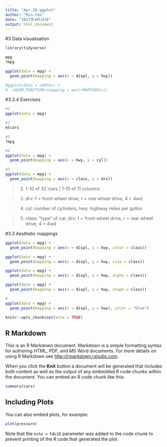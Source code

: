 ```yaml
---
title: "Apr-26-ggplot"
author: "Min-Yao"
date: "2017年4月25日"
output: html_document
---
```


#3 Data visualisation
```r
library(tidyverse)

mpg
?mpg

ggplot(data = mpg) + 
  geom_point(mapping = aes(x = displ, y = hwy))

#ggplot(data = <DATA>) + 
#  <GEOM_FUNCTION>(mapping = aes(<MAPPINGS>))

```

#3.2.4 Exercises
```r
#1
ggplot(data = mpg)

#2
mtcars

#3
?mpg

#4
ggplot(data = mpg) + 
  geom_point(mapping = aes(x = hwy, y = cyl))

#5
ggplot(data = mpg) + 
  geom_point(mapping = aes(x = class, y = drv))
```


>2. 1-10 of 32 rows | 1-10 of 11 columns

>3. drv: f = front-wheel drive, r = rear wheel drive, 4 = 4wd

>4. cyl: number of cylinders, hwy: highway miles per gallon

>5. class: "type" of car, drv: f = front-wheel drive, r = rear wheel drive, 4 = 4wd


#3.3 Aesthetic mappings
```r

ggplot(data = mpg) + 
  geom_point(mapping = aes(x = displ, y = hwy, color = class))

ggplot(data = mpg) + 
  geom_point(mapping = aes(x = displ, y = hwy, size = class))

ggplot(data = mpg) + 
  geom_point(mapping = aes(x = displ, y = hwy, alpha = class))

ggplot(data = mpg) + 
  geom_point(mapping = aes(x = displ, y = hwy, shape = class))

#
ggplot(data = mpg) + 
  geom_point(mapping = aes(x = displ, y = hwy), color = "blue")
```













```r
knitr::opts_chunk$set(echo = TRUE)
```

## R Markdown

This is an R Markdown document. Markdown is a simple formatting syntax for authoring HTML, PDF, and MS Word documents. For more details on using R Markdown see <http://rmarkdown.rstudio.com>.

When you click the **Knit** button a document will be generated that includes both content as well as the output of any embedded R code chunks within the document. You can embed an R code chunk like this:

```r
summary(cars)
```

## Including Plots

You can also embed plots, for example:

```r
plot(pressure)
```

Note that the `echo = FALSE` parameter was added to the code chunk to prevent printing of the R code that generated the plot.
